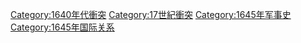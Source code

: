 [[Category:1640年代衝突|Category:1640年代衝突]]
[[Category:17世紀衝突|Category:17世紀衝突]]
[[Category:1645年军事史|Category:1645年军事史]]
[[Category:1645年国际关系|Category:1645年国际关系]]